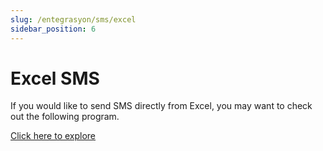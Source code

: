 ```yaml
---
slug: /entegrasyon/sms/excel
sidebar_position: 6
---
```


# Excel SMS
If you would like to send SMS directly from Excel, you may want to check out the following program.

[Click here to explore](https://excelsmseklentisi.com/?ref=a2psmsapicom)
